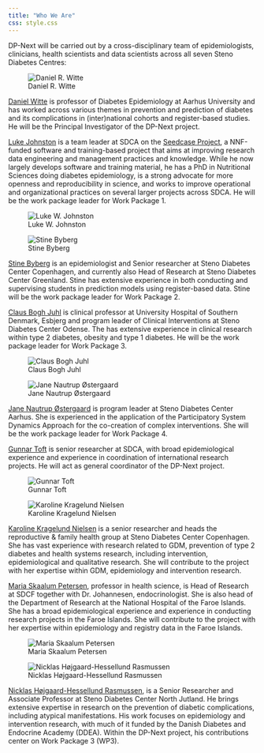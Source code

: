 ```yaml
---
title: "Who We Are"
css: style.css
---
```


DP-Next will be carried out by a cross-disciplinary team of
epidemiologists, clinicians, health scientists and data scientists
across all seven Steno Diabetes Centres:

<!-- Images alternate between left and right -->
::: {layout-ncol="2" .column-body-outset}
![Daniel R. Witte](/images/profiles/daniel-witte.jpg){.profile-picture fig-alt="Daniel Witte profile picture."}

[Daniel Witte](https://orcid.org/0000-0002-0769-2922) is professor of
Diabetes Epidemiology at Aarhus University and has worked across various
themes in prevention and prediction of diabetes and its complications in
(inter)national cohorts and register-based studies. He will be the
Principal Investigator of the DP-Next project.

[Luke Johnston](https://orcid.org/0000-0003-4169-2616) is a team leader
at SDCA on the [Seedcase Project](https://seedcase-project.org/), a
NNF-funded software and training-based project that aims at improving
research data engineering and management practices and knowledge. While
he now largely develops software and training material, he has a PhD in
Nutritional Sciences doing diabetes epidemiology, is a strong advocate
for more openness and reproducibility in science, and works to improve
operational and organizational practices on several larger projects
across SDCA. He will be the work package leader for Work Package 1.

![Luke W. Johnston](https://avatars.githubusercontent.com/u/6662983?v=4){.profile-picture fig-alt="Luke Johnston's profile picture."}

![Stine Byberg](/images/profiles/stine-byberg.jpg){.profile-picture fig-alt="Stine Byberg's profile picture."}

[Stine Byberg](https://orcid.org/0000-0002-3626-3609) is an
epidemiologist and Senior researcher at Steno Diabetes Center
Copenhagen, and currently also Head of Research at Steno Diabetes Center
Greenland. Stine has extensive experience in both conducting and
supervising students in prediction models using register-based data.
Stine will be the work package leader for Work Package 2.

[Claus Bogh Juhl](https://orcid.org/0000-0002-4285-5459) is clinical
professor at University Hospital of Southern Denmark, Esbjerg and
program leader of Clinical Interventions at Steno Diabetes Center
Odense. The has extensive experience in clinical research within type 2
diabetes, obesity and type 1 diabetes. He will be the work package
leader for Work Package 3.

![Claus Bogh Juhl](/images/profiles/claus-juhl.png){.profile-picture fig-alt="Claus Juhl's profile picture."}

![Jane Nautrup Østergaard](/images/profiles/jane-nautrup-ostergaard.jpg){.profile-picture fig-alt="Jane Nautrup Østergaard's profile picture."}

[Jane Nautrup Østergaard](https://orcid.org/0000-0002-0627-1237) is
program leader at Steno Diabetes Center Aarhus. She
is experienced in the application of the Participatory System Dynamics Approach
for the co-creation of complex interventions. She will be the work
package leader for Work Package 4.

[Gunnar Toft](https://orcid.org/0000-0002-7542-6853) is senior
researcher at SDCA, with broad epidemiological experience and experience
in coordination of international research projects. He will act as
general coordinator of the DP-Next project.

![Gunnar Toft](/images/profiles/gunnar-toft.jpg){.profile-picture fig-alt="Gunnar Toft's profile picture."}

![Karoline Kragelund Nielsen](/images/profiles/karoline-kragelund-nielsen.jpg){.profile-picture fig-alt="Karoline Kragelund Nielsen's profile picture."}

[Karoline Kragelund Nielsen](https://orcid.org/0000-0002-4058-0615) is a
senior researcher and heads the reproductive & family health group at
Steno Diabetes Center Copenhagen. She has vast experience with research
related to GDM, prevention of type 2 diabetes and health systems
research, including intervention, epidemiological and qualitative
research. She will contribute to the project with her expertise within
GDM, epidemiology and intervention research.

[Maria Skaalum Petersen](https://orcid.org/0000-0001-9404-8440),
professor in health science, is Head of Research at SDCF together with
Dr. Johannesen, endocrinologist. She is also head of the Department of
Research at the National Hospital of the Faroe Islands. She has a broad
epidemiological experience and experience in conducting research
projects in the Faroe Islands. She will contribute to the project with
her expertise within epidemiology and registry data in the Faroe
Islands.

![Maria Skaalum Petersen](/images/profiles/maria-skaalum-petersen.jpg){.profile-picture fig-alt="Maria Skaalum Petersen's profile picture."}

![Nicklas Højgaard-Hessellund Rasmussen](/images/profiles/nicklas-højgaard-hessellund-rasmussen.jpg){.profile-picture fig-alt="Nicklas Højgaard-Hessellund Rasmussen's profile picture."}

[Nicklas Højgaard-Hessellund Rasmussen](https://orcid.org/0000-0002-3880-3058),
is a Senior Researcher and Associate Professor at Steno Diabetes Center North Jutland. 
He brings extensive expertise in research on the prevention of diabetic complications, 
including atypical manifestations. His work focuses on epidemiology and intervention
research, with much of it funded by the Danish Diabetes and Endocrine Academy (DDEA). 
Within the DP-Next project, his contributions center on Work Package 3 (WP3).
:::

